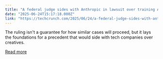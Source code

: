 ```yaml
---
title: "A federal judge sides with Anthropic in lawsuit over training AI on books without authors’ permission"
date: "2025-06-24T15:17:18.000Z"
link: "https://techcrunch.com/2025/06/24/a-federal-judge-sides-with-anthropic-in-lawsuit-over-training-ai-on-books-without-authors-permission/"
---
```


The ruling isn't a guarantee for how similar cases will proceed, but it lays the foundations for a precedent that would side with tech companies over creatives.

[Read more](https://techcrunch.com/2025/06/24/a-federal-judge-sides-with-anthropic-in-lawsuit-over-training-ai-on-books-without-authors-permission/)
